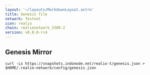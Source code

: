 ```yaml
---
layout: '~/layouts/MarkdownLayout.astro'
title: Genesis file
network: Testnet
icon: realio
chain: realionetwork_3300-2
version: v0.8.0-rc4
---
```

## Genesis Mirror

```
curl -Ls https://snapshots.indonode.net/realio-t/genesis.json > $HOME/.realio-network/config/genesis.json
```